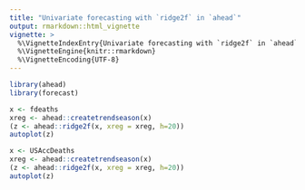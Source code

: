 ```yaml
---
title: "Univariate forecasting with `ridge2f` in `ahead`"
output: rmarkdown::html_vignette
vignette: >
  %\VignetteIndexEntry{Univariate forecasting with `ridge2f` in `ahead`}
  %\VignetteEngine{knitr::rmarkdown}
  %\VignetteEncoding{UTF-8}
---
```



```r
library(ahead)
library(forecast)
```


```r
x <- fdeaths 
xreg <- ahead::createtrendseason(x)
(z <- ahead::ridge2f(x, xreg = xreg, h=20))
autoplot(z)
```

```r
x <- USAccDeaths
xreg <- ahead::createtrendseason(x)
(z <- ahead::ridge2f(x, xreg = xreg, h=20))
autoplot(z)
```


